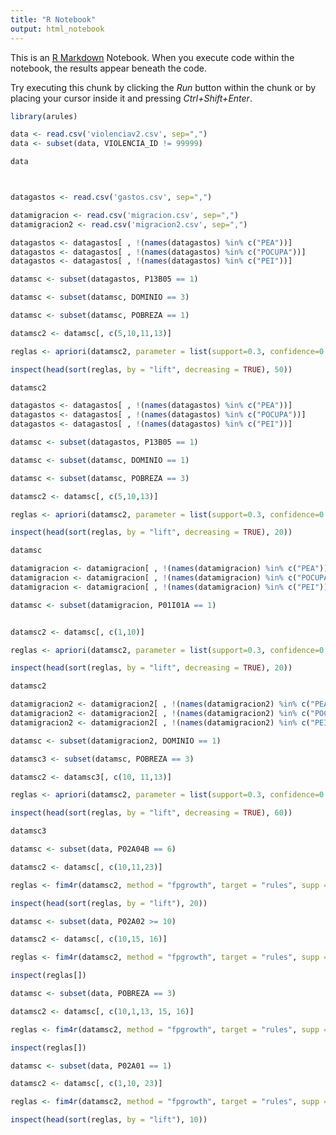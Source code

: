 ---
title: "R Notebook"
output: html_notebook
---

This is an [R Markdown](http://rmarkdown.rstudio.com) Notebook. When you execute code within the notebook, the results appear beneath the code. 

Try executing this chunk by clicking the *Run* button within the chunk or by placing your cursor inside it and pressing *Ctrl+Shift+Enter*. 

```{r}

library(arules)

data <- read.csv('violenciav2.csv', sep=",")
data <- subset(data, VIOLENCIA_ID != 99999)

data



datagastos <- read.csv('gastos.csv', sep=",")

datamigracion <- read.csv('migracion.csv', sep=",")
datamigracion2 <- read.csv('migracion2.csv', sep=",")

```



```{r}

datagastos <- datagastos[ , !(names(datagastos) %in% c("PEA"))]
datagastos <- datagastos[ , !(names(datagastos) %in% c("POCUPA"))]
datagastos <- datagastos[ , !(names(datagastos) %in% c("PEI"))]

datamsc <- subset(datagastos, P13B05 == 1)

datamsc <- subset(datamsc, DOMINIO == 3)

datamsc <- subset(datamsc, POBREZA == 1)

datamsc2 <- datamsc[, c(5,10,11,13)]

reglas <- apriori(datamsc2, parameter = list(support=0.3, confidence=0.3))

inspect(head(sort(reglas, by = "lift", decreasing = TRUE), 50))

datamsc2

```
```{r}

datagastos <- datagastos[ , !(names(datagastos) %in% c("PEA"))]
datagastos <- datagastos[ , !(names(datagastos) %in% c("POCUPA"))]
datagastos <- datagastos[ , !(names(datagastos) %in% c("PEI"))]

datamsc <- subset(datagastos, P13B05 == 1)

datamsc <- subset(datamsc, DOMINIO == 1)

datamsc <- subset(datamsc, POBREZA == 3)

datamsc2 <- datamsc[, c(5,10,13)]

reglas <- apriori(datamsc2, parameter = list(support=0.3, confidence=0.3))

inspect(head(sort(reglas, by = "lift", decreasing = TRUE), 20))

datamsc


```

```{r}

datamigracion <- datamigracion[ , !(names(datamigracion) %in% c("PEA"))]
datamigracion <- datamigracion[ , !(names(datamigracion) %in% c("POCUPA"))]
datamigracion <- datamigracion[ , !(names(datamigracion) %in% c("PEI"))]

datamsc <- subset(datamigracion, P01I01A == 1)


datamsc2 <- datamsc[, c(1,10)]

reglas <- apriori(datamsc2, parameter = list(support=0.3, confidence=0.3))

inspect(head(sort(reglas, by = "lift", decreasing = TRUE), 20))

datamsc2


```

```{r}
datamigracion2 <- datamigracion2[ , !(names(datamigracion2) %in% c("PEA"))]
datamigracion2 <- datamigracion2[ , !(names(datamigracion2) %in% c("POCUPA"))]
datamigracion2 <- datamigracion2[ , !(names(datamigracion2) %in% c("PEI"))]

datamsc <- subset(datamigracion2, DOMINIO == 1)

datamsc3 <- subset(datamsc, POBREZA == 3)

datamsc2 <- datamsc3[, c(10, 11,13)]

reglas <- apriori(datamsc2, parameter = list(support=0.3, confidence=0.3))

inspect(head(sort(reglas, by = "lift", decreasing = TRUE), 60))

datamsc3

```





```{r}

datamsc <- subset(data, P02A04B == 6)

datamsc2 <- datamsc[, c(10,11,23)]

reglas <- fim4r(datamsc2, method = "fpgrowth", target = "rules", supp = .2, conf = .2)

inspect(head(sort(reglas, by = "lift"), 20))
```
```{r}

datamsc <- subset(data, P02A02 >= 10)

datamsc2 <- datamsc[, c(10,15, 16)]

reglas <- fim4r(datamsc2, method = "fpgrowth", target = "rules", supp = .2, conf = .2)

inspect(reglas[])
```

```{r}

datamsc <- subset(data, POBREZA == 3)

datamsc2 <- datamsc[, c(10,1,13, 15, 16)]

reglas <- fim4r(datamsc2, method = "fpgrowth", target = "rules", supp = .1, conf = .1)

inspect(reglas[])
```
```{r}

datamsc <- subset(data, P02A01 == 1)

datamsc2 <- datamsc[, c(1,10, 23)]

reglas <- fim4r(datamsc2, method = "fpgrowth", target = "rules", supp = .2, conf = .2)

inspect(head(sort(reglas, by = "lift"), 10))
```
